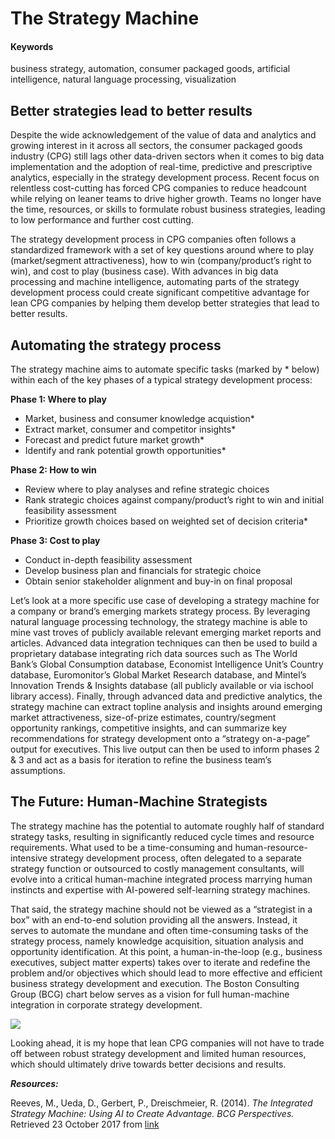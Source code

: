 # The Strategy Machine {#strategymachine}

#### Keywords {-}

business strategy, automation, consumer packaged goods, artificial intelligence, natural language processing, visualization

## Better strategies lead to better results {-}

Despite the wide acknowledgement of the value of data and analytics and growing interest in it across all sectors, the consumer packaged goods industry (CPG) still lags other data-driven sectors when it comes to big data implementation and the adoption of real-time, predictive and prescriptive analytics, especially in the strategy development process. Recent focus on relentless cost-cutting has forced CPG companies to reduce headcount while relying on leaner teams to drive higher growth. Teams no longer have the time, resources, or skills to formulate robust business strategies, leading to low performance and further cost cutting. 

The strategy development process in CPG companies often follows a standardized framework with a set of key questions around where to play (market/segment attractiveness), how to win (company/product's right to win), and cost to play (business case). With advances in big data processing and machine intelligence, automating parts of the strategy development process could create significant competitive advantage for lean CPG companies by helping them develop better strategies that lead to better results. 

## Automating the strategy process {-}

The strategy machine aims to automate specific tasks (marked by * below) within each of the key phases of a typical strategy development process: 

**Phase 1: Where to play**

- Market, business and consumer knowledge acquistion*
- Extract market, consumer and competitor insights*
- Forecast and predict future market growth*
- Identify and rank potential growth opportunities*

**Phase 2: How to win**

- Review where to play analyses and refine strategic choices
- Rank strategic choices against company/product's right to win and initial feasibility assessment
- Prioritize growth choices based on weighted set of decision criteria*

**Phase 3: Cost to play**

- Conduct in-depth feasibility assessment
- Develop business plan and financials for strategic choice
- Obtain senior stakeholder alignment and buy-in on final proposal

Let's look at a more specific use case of developing a strategy machine for a company or brand's emerging markets strategy process. By leveraging natural language processing technology, the strategy machine is able to mine vast troves of publicly available relevant emerging market reports and articles. Advanced data integration techniques can then be used to build a proprietary database integrating rich data sources such as The World Bank's Global Consumption database, Economist Intelligence Unit's Country database, Euromonitor's Global Market Research database, and Mintel's Innovation Trends & Insights database (all publicly available or via ischool library access). Finally, through advanced data and predictive analytics, the strategy machine can extract topline analysis and insights around emerging market attractiveness, size-of-prize estimates, country/segment opportunity rankings, competitive insights, and can summarize key recommendations for strategy development onto a "strategy on-a-page" output for executives. This live output can then be used to inform phases 2 & 3 and act as a basis for iteration to refine the business team's assumptions.


## The Future: Human-Machine Strategists {-}

The strategy machine has the potential to automate roughly half of standard strategy tasks, resulting in significantly reduced cycle times and resource requirements. What used to be a time-consuming and human-resource-intensive strategy development process, often delegated to a separate strategy function or outsourced to costly management consultants, will evolve into a critical human-machine integrated process marrying human instincts and expertise with AI-powered self-learning strategy machines. 

That said, the strategy machine should not be viewed as a "strategist in a box" with an end-to-end solution providing all the answers. Instead, it serves to automate the mundane and often time-consuming tasks of the strategy process, namely knowledge acquisition, situation analysis and opportunity identification. At this point, a human-in-the-loop (e.g., business executives, subject matter experts) takes over to iterate and redefine the problem and/or objectives which should lead to more effective and efficient business strategy development and execution. The Boston Consulting Group (BCG) chart below serves as a vision for full human-machine integration in corporate strategy development.

![](bcgchart.png)

Looking ahead, it is my hope that lean CPG companies will not have to trade off between robust strategy development and limited human resources, which should ultimately drive towards better decisions and results. 


***Resources:***

Reeves, M., Ueda, D., Gerbert, P., Dreischmeier, R. (2014). *The Integrated Strategy Machine: Using AI to Create Advantage. BCG Perspectives.* Retrieved 23 October 2017 from [link](https://www.bcgperspectives.com/content/articles/strategy-technology-digital-integrated-strategy-machine-using-ai-create-advantage/)
